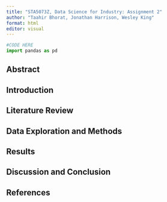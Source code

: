 ```yaml
---
title: "STA5073Z, Data Science for Industry: Assignment 2"
author: "Taahir Bhorat, Jonathan Harrison, Wesley King"
format: html
editor: visual
---
```


```python
#CODE HERE
import pandas as pd
```
## Abstract


## Introduction


## Literature Review


## Data Exploration and Methods


## Results


## Discussion and Conclusion


## References


